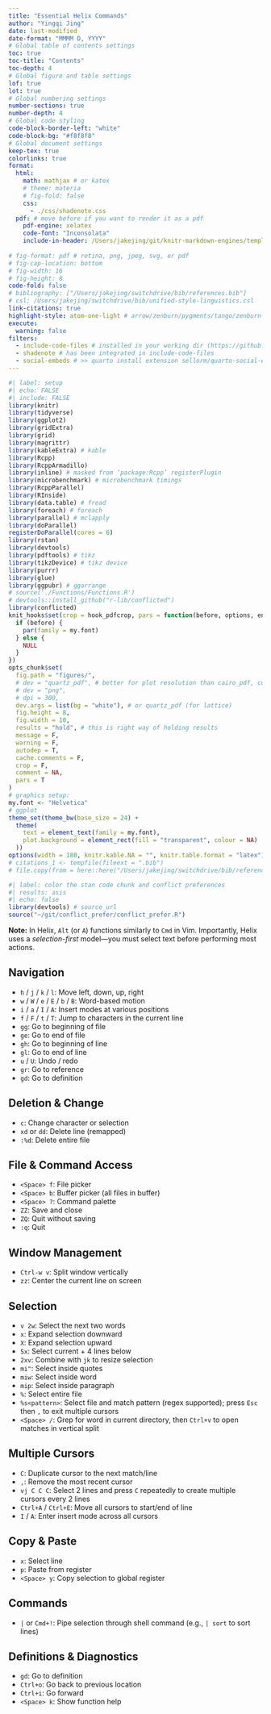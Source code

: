 ```yaml
---
title: "Essential Helix Commands"
author: "Yingqi Jing"
date: last-modified
date-format: "MMMM D, YYYY"
# Global table of contents settings
toc: true
toc-title: "Contents"
toc-depth: 4
# Global figure and table settings
lof: true
lot: true
# Global numbering settings
number-sections: true
number-depth: 4
# Global code styling
code-block-border-left: "white"
code-block-bg: "#f8f8f8"
# Global document settings
keep-tex: true
colorlinks: true
format:
  html:
    math: mathjax # or katex
    # theme: materia
    # fig-fold: false
    css: 
      - ./css/shadenote.css
  pdf: # move before if you want to render it as a pdf
    pdf-engine: xelatex
    code-font: "Inconsolata"
    include-in-header: /Users/jakejing/git/knitr-markdown-engines/templates/shadenote/shadenote.tex # only for pdf
  
# fig-format: pdf # retina, png, jpeg, svg, or pdf
# fig-cap-location: bottom
# fig-width: 16
# fig-height: 8
code-fold: false
# bibliography: ["/Users/jakejing/switchdrive/bib/references.bib"]
# csl: /Users/jakejing/switchdrive/bib/unified-style-linguistics.csl
link-citations: true
highlight-style: atom-one-light # arrow/zenburn/pygments/tango/zenburn or themes/default.theme
execute:
  warning: false
filters: 
  - include-code-files # installed in your working dir (https://github.com/quarto-ext/include-code-files#readme) via >> quarto add quarto-ext/include-code-files
  - shadenote # has been integrated in include-code-files
  - social-embeds # >> quarto install extension sellorm/quarto-social-embeds
---
```



```r
#| label: setup
#| echo: FALSE
#| include: FALSE
library(knitr)
library(tidyverse)
library(ggplot2)
library(gridExtra)
library(grid)
library(magrittr)
library(kableExtra) # kable
library(Rcpp)
library(RcppArmadillo)
library(inline) # masked from ‘package:Rcpp’ registerPlugin
library(microbenchmark) # microbenchmark timings
library(RcppParallel)
library(RInside)
library(data.table) # fread
library(foreach) # foreach
library(parallel) # mclapply
library(doParallel)
registerDoParallel(cores = 6)
library(rstan)
library(devtools)
library(pdftools) # tikz
library(tikzDevice) # tikz device
library(purrr)
library(glue)
library(ggpubr) # ggarrange
# source('./Functions/Functions.R')
# devtools::install_github("r-lib/conflicted")
library(conflicted)
knit_hooks$set(crop = hook_pdfcrop, pars = function(before, options, envir) {
  if (before) {
    par(family = my.font)
  } else {
    NULL
  }
})
opts_chunk$set(
  fig.path = "figures/",
  # dev = "quartz_pdf", # better for plot resolution than cairo_pdf, comment this to avoid folding plot in html
  # dev = "png",
  # dpi = 300,
  dev.args = list(bg = "white"), # or quartz_pdf (for lattice)
  fig.height = 8,
  fig.width = 10,
  results = "hold", # this is right way of holding results
  message = F,
  warning = F,
  autodep = T,
  cache.comments = F,
  crop = F,
  comment = NA,
  pars = T
)
# graphics setup:
my.font <- "Helvetica"
# ggplot
theme_set(theme_bw(base_size = 24) +
  theme(
    text = element_text(family = my.font),
    plot.background = element_rect(fill = "transparent", colour = NA)
  ))
options(width = 180, knitr.kable.NA = "", knitr.table.format = "latex")
# citations_1 <- tempfile(fileext = ".bib")
# file.copy(from = here::here("/Users/jakejing/switchdrive/bib/references.bib"), to = citations_1)
```

```r
#| label: color the stan code chunk and conflict preferences
#| results: asis
#| echo: false
library(devtools) # source_url
source("~/git/conflict_prefer/conflict_prefer.R")
```

\clearpage


**Note:** In Helix, `Alt` (or `A`) functions similarly to `Cmd` in Vim. Importantly, Helix uses a *selection-first* model—you must select text before performing most actions.


## **Navigation**

* `h` / `j` / `k` / `l`: Move left, down, up, right
* `w` / `W` / `e` / `E` / `b` / `B`: Word-based motion
* `i` / `a` / `I` / `A`: Insert modes at various positions
* `f` / `F` / `t` / `T`: Jump to characters in the current line
* `gg`: Go to beginning of file
* `ge`: Go to end of file
* `gh`: Go to beginning of line
* `gl`: Go to end of line
* `u` / `U`: Undo / redo
* `gr`: Go to reference
* `gd`: Go to definition


## **Deletion & Change**

* `c`: Change character or selection
* `xd` or `dd`: Delete line (remapped)
* `:%d`: Delete entire file


## **File & Command Access**


* `<Space> f`: File picker
* `<Space> b`: Buffer picker (all files in buffer)
* `<Space> ?`: Command palette
* `ZZ`: Save and close
* `ZQ`: Quit without saving
* `:q`: Quit



## **Window Management**

* `Ctrl-w v`: Split window vertically
* `zz`: Center the current line on screen


## **Selection**

* `v 2w`: Select the next two words
* `x`: Expand selection downward
* `X`: Expand selection upward
* `5x`: Select current + 4 lines below
* `2xv`: Combine with `jk` to resize selection
* `mi"`: Select inside quotes
* `miw`: Select inside word
* `mip`: Select inside paragraph
* `%`: Select entire file
* `%s<pattern>`: Select file and match pattern (regex supported); press `Esc` then `,` to exit multiple cursors
* `<Space> /`: Grep for word in current directory, then `Ctrl+v` to open matches in vertical split


## **Multiple Cursors**

* `C`: Duplicate cursor to the next match/line
* `,`: Remove the most recent cursor
* `vj C C C`: Select 2 lines and press `C` repeatedly to create multiple cursors every 2 lines
* `Ctrl+A` / `Ctrl+E`: Move all cursors to start/end of line
* `I` / `A`: Enter insert mode across all cursors


## **Copy & Paste**

* `x`: Select line
* `p`: Paste from register
* `<Space> y`: Copy selection to global register

## **Commands**

* `|` or `Cmd+!`: Pipe selection through shell command (e.g., `| sort` to sort lines)


## **Definitions & Diagnostics**

* `gd`: Go to definition
* `Ctrl+o`: Go back to previous location
* `Ctrl+i`: Go forward
* `<Space> k`: Show function help

